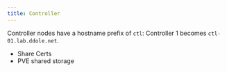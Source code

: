 ```yaml
---
title: Controller
---
```

::: {.callout-note}
Controller nodes have a hostname prefix of `ctl`: Controller 1 becomes `ctl-01.lab.ddole.net`.
:::

- Share Certs
- PVE shared storage